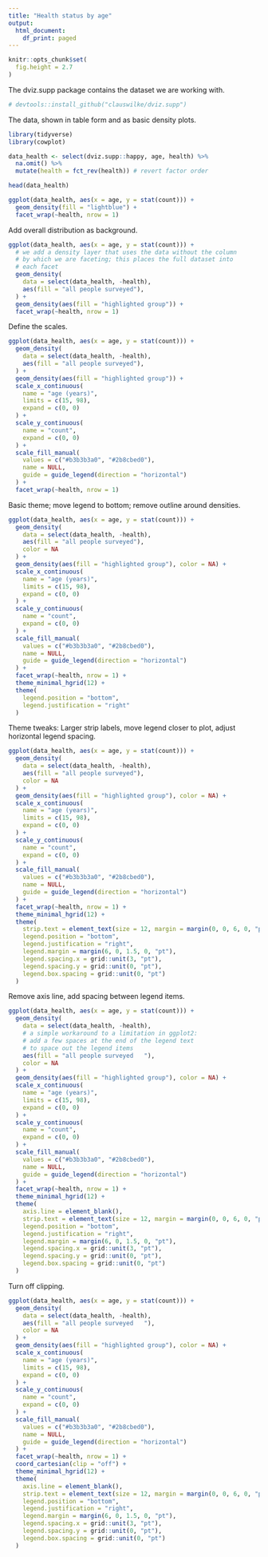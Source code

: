 ```yaml
---
title: "Health status by age"
output:
  html_document:
    df_print: paged
---
```


```r
knitr::opts_chunk$set(
  fig.height = 2.7
)
```

The dviz.supp package contains the dataset we are working with.
```r
# devtools::install_github("clauswilke/dviz.supp")
```


The data, shown in table form and as basic density plots.
```r
library(tidyverse)
library(cowplot)

data_health <- select(dviz.supp::happy, age, health) %>%
  na.omit() %>%
  mutate(health = fct_rev(health)) # revert factor order

head(data_health)

ggplot(data_health, aes(x = age, y = stat(count))) +
  geom_density(fill = "lightblue") +
  facet_wrap(~health, nrow = 1)
```

Add overall distribution as background.
```r
ggplot(data_health, aes(x = age, y = stat(count))) +
  # we add a density layer that uses the data without the column
  # by which we are faceting; this places the full dataset into
  # each facet
  geom_density(
    data = select(data_health, -health),
    aes(fill = "all people surveyed"),
  ) +
  geom_density(aes(fill = "highlighted group")) +
  facet_wrap(~health, nrow = 1)
```

Define the scales.
```r
ggplot(data_health, aes(x = age, y = stat(count))) +
  geom_density(
    data = select(data_health, -health),
    aes(fill = "all people surveyed"),
  ) +
  geom_density(aes(fill = "highlighted group")) +
  scale_x_continuous(
    name = "age (years)",
    limits = c(15, 98),
    expand = c(0, 0)
  ) +
  scale_y_continuous(
    name = "count",
    expand = c(0, 0)
  ) +
  scale_fill_manual(
    values = c("#b3b3b3a0", "#2b8cbed0"),
    name = NULL,
    guide = guide_legend(direction = "horizontal")
  ) +
  facet_wrap(~health, nrow = 1)
```

Basic theme; move legend to bottom; remove outline around densities.
```r
ggplot(data_health, aes(x = age, y = stat(count))) +
  geom_density(
    data = select(data_health, -health),
    aes(fill = "all people surveyed"),
    color = NA
  ) +
  geom_density(aes(fill = "highlighted group"), color = NA) +
  scale_x_continuous(
    name = "age (years)",
    limits = c(15, 98),
    expand = c(0, 0)
  ) +
  scale_y_continuous(
    name = "count",
    expand = c(0, 0)
  ) +
  scale_fill_manual(
    values = c("#b3b3b3a0", "#2b8cbed0"),
    name = NULL,
    guide = guide_legend(direction = "horizontal")
  ) +
  facet_wrap(~health, nrow = 1) +
  theme_minimal_hgrid(12) +
  theme(
    legend.position = "bottom",
    legend.justification = "right"
  )
```

Theme tweaks: Larger strip labels, move legend closer to plot, adjust horizontal legend spacing.

```r
ggplot(data_health, aes(x = age, y = stat(count))) +
  geom_density(
    data = select(data_health, -health),
    aes(fill = "all people surveyed"),
    color = NA
  ) +
  geom_density(aes(fill = "highlighted group"), color = NA) +
  scale_x_continuous(
    name = "age (years)",
    limits = c(15, 98),
    expand = c(0, 0)
  ) +
  scale_y_continuous(
    name = "count",
    expand = c(0, 0)
  ) +
  scale_fill_manual(
    values = c("#b3b3b3a0", "#2b8cbed0"),
    name = NULL,
    guide = guide_legend(direction = "horizontal")
  ) +
  facet_wrap(~health, nrow = 1) +
  theme_minimal_hgrid(12) +
  theme(
    strip.text = element_text(size = 12, margin = margin(0, 0, 6, 0, "pt")),
    legend.position = "bottom",
    legend.justification = "right",
    legend.margin = margin(6, 0, 1.5, 0, "pt"),
    legend.spacing.x = grid::unit(3, "pt"),
    legend.spacing.y = grid::unit(0, "pt"),
    legend.box.spacing = grid::unit(0, "pt")
  )
```

Remove axis line, add spacing between legend items.

```r
ggplot(data_health, aes(x = age, y = stat(count))) +
  geom_density(
    data = select(data_health, -health),
    # a simple workaround to a limitation in ggplot2:
    # add a few spaces at the end of the legend text
    # to space out the legend items
    aes(fill = "all people surveyed   "),
    color = NA
  ) +
  geom_density(aes(fill = "highlighted group"), color = NA) +
  scale_x_continuous(
    name = "age (years)",
    limits = c(15, 98),
    expand = c(0, 0)
  ) +
  scale_y_continuous(
    name = "count",
    expand = c(0, 0)
  ) +
  scale_fill_manual(
    values = c("#b3b3b3a0", "#2b8cbed0"),
    name = NULL,
    guide = guide_legend(direction = "horizontal")
  ) +
  facet_wrap(~health, nrow = 1) +
  theme_minimal_hgrid(12) +
  theme(
    axis.line = element_blank(),
    strip.text = element_text(size = 12, margin = margin(0, 0, 6, 0, "pt")),
    legend.position = "bottom",
    legend.justification = "right",
    legend.margin = margin(6, 0, 1.5, 0, "pt"),
    legend.spacing.x = grid::unit(3, "pt"),
    legend.spacing.y = grid::unit(0, "pt"),
    legend.box.spacing = grid::unit(0, "pt")
  )
```

Turn off clipping.

```r
ggplot(data_health, aes(x = age, y = stat(count))) +
  geom_density(
    data = select(data_health, -health),
    aes(fill = "all people surveyed   "),
    color = NA
  ) +
  geom_density(aes(fill = "highlighted group"), color = NA) +
  scale_x_continuous(
    name = "age (years)",
    limits = c(15, 98),
    expand = c(0, 0)
  ) +
  scale_y_continuous(
    name = "count",
    expand = c(0, 0)
  ) +
  scale_fill_manual(
    values = c("#b3b3b3a0", "#2b8cbed0"),
    name = NULL,
    guide = guide_legend(direction = "horizontal")
  ) +
  facet_wrap(~health, nrow = 1) +
  coord_cartesian(clip = "off") +
  theme_minimal_hgrid(12) +
  theme(
    axis.line = element_blank(),
    strip.text = element_text(size = 12, margin = margin(0, 0, 6, 0, "pt")),
    legend.position = "bottom",
    legend.justification = "right",
    legend.margin = margin(6, 0, 1.5, 0, "pt"),
    legend.spacing.x = grid::unit(3, "pt"),
    legend.spacing.y = grid::unit(0, "pt"),
    legend.box.spacing = grid::unit(0, "pt")
  )
```
